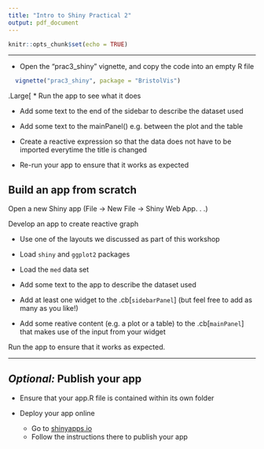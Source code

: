 ```yaml
---
title: "Intro to Shiny Practical 2"
output: pdf_document
---
```


```r
knitr::opts_chunk$set(echo = TRUE)
```


---

* Open the "prac3_shiny" vignette, and copy the code into an empty R file

```r
  vignette("prac3_shiny", package = "BristolVis")
```

.Large[
* Run the app to see what it does

* Add some text to the end of the sidebar to describe the dataset used 

* Add some text to the mainPanel() e.g. between the plot and the table

* Create a reactive expression so that the data does not have to be imported everytime the title is changed

* Re-run your app to ensure that it works as expected


## Build an app from scratch

Open a new Shiny app (File -> New File -> Shiny Web App. . .)

Develop an app to create reactive graph 

  * Use one of the layouts we discussed as part of this workshop
  
  * Load `shiny` and `ggplot2` packages
  
  * Load the `med` data set

  * Add some text to the app to describe the dataset used
   
  * Add at least one widget to the .cb[`sidebarPanel`] (but feel free to add as many as you like!)
   
  * Add some reative content (e.g. a plot or a table) to the .cb[`mainPanel`] that makes use of the input from your widget

Run the app to ensure that it works as expected.

---


## _Optional:_ Publish your app

* Ensure that your app.R file is contained within its own folder

* Deploy your app online
  * Go to [shinyapps.io](https://www.shinyapps.io/)
  * Follow the instructions there to publish your app



